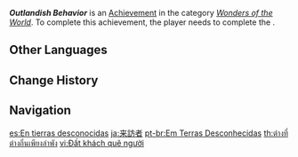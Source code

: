 {{Achievement Infobox
|id           = 84011
|order id     = 4012
|category     = Wonders of the World
|description  = Be rescued by [[Tartaglia|an outsider]] at the "tourist spot that locals don't go to."
|requirements = Complete ''[[Rite of Descension]]''
|primogems    = 5
|tracking     = 
|hidden       = 1
|quest        = Of the Land Amidst Monoliths
|type         = Quest
}}
'''''Outlandish Behavior''''' is an [[Achievement]] in the category ''[[Wonders of the World]]''. To complete this achievement, the player needs to complete the {{Quest|Rite of Descension}}.
<!--
==Trivia==

==Video Guides==
{{EVT
|video1   = 
|caption1 = 
}}
-->
==Other Languages==
{{Other Languages
|en      = Outlandish Behavior
|zhs     = 异乡异客
|zhs_rm  = Yìxiāng Yìkè
|zht     = 異鄉異客
|zht_rm  = Yìxiāng Yìkè
|zh_tl   = An Outlander In a Foreign Land
|ja      = 来訪者
|ja_rm   = Raihousha
|ja_tl   = A Visitor
|ko      = 낯선 땅의 이방인
|ko_rm   = Natsseon Ttang-ui Ibang'in
|ko_tl   = A Foreigner of Foreign Land
|es      = En tierras desconocidas
|es_tl   = In Unknown Lands
|fr      = En pays étranger
|fr_tl   = In a Foreign Country
|ru      = Чужак в стране чужой
|ru_tl   = An Outlander in a Foreign Land
|th      = ต่างที่ต่างถิ่นเพียงลำพัง
|th_rm   = 
|th_tl   = 
|vi      = Đất khách quê người
|vi_tl   = 
|de      = Ein Fremder in der Fremde
|de_tl   = A Foreigner in Foreign Lands
|id      = Perilaku Aneh
|id_tl   = Strange Behavior
|pt      = Em Terras Desconhecidas
|pt_tl   = 
|tr      = Yardım Eli
|tr_tl   = Helping Hand
|it      = Paese che vai, usanza che trovi
|it_tl   = 
}}

==Change History==
{{Change History|1.0}}
<!--
==References==
{{Reflist}}
-->
==Navigation==
{{Achievement Navbox|Wonders of the World|Quest}}

[[es:En tierras desconocidas]]
[[ja:来訪者]]
[[pt-br:Em Terras Desconhecidas]]
[[th:ต่างที่ต่างถิ่นเพียงลำพัง]]
[[vi:Đất khách quê người]]